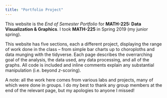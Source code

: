 ```yaml
---
title: "Portfolio Project"
---
```


This website is the _End of Semester Portfolio_ for **MATH-225: Data Visualization & Graphics**. I took **MATH-225** in Spring 2019 (my junior spring).  

This website has five sections, each a different project, displaying the range of work done in the class -- from simple bar charts up to choroploths and data munging with the tidyverse. Each page describes the overrarching goal of the analysis, the data used, any data processing, and all of the graphs. All code is included and inline comments explain any substantial manipulation (i.e. beyond $z$-scoring).  


A note: all the work here comes from various labs and projects, many of which were done in groups. I do my best to thank any group members at the end of the relevant page, but my apologies to anyone I missed!

